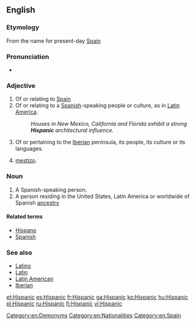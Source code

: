 ==English==

===Etymology===
From {{term|Hispania}} the {{etyl|la}} name for present-day [[Spain]]

===Pronunciation===
* {{rhymes|ænɪk}}

===Adjective===
{{en-adj}}

# Of or relating to [[Spain]]
# Of or relating to a [[Spanish]]-speaking people or culture, as in [[Latin America]].
#: ''Houses in New Mexico, California and Florida exhibit a strong '''Hispanic''' architectural influence.''
# {{context|historical}} Of or pertaining to the [[Iberia]]n peninsula, its people, its culture or its languages.
# {{colloquial}} [[mestizo]].

===Noun===
{{en-noun}}

# A Spanish-speaking person.
# A person residing in the United States, Latin America or worldwide of Spanish [[ancestry]]


====Related terms====
* [[Hispano]]
* [[Spanish]]

===See also===
* [[Latino]]
* [[Latin]]
* [[Latin American]]
* [[Iberian]]

[[Category:en:Demonyms]]
[[Category:en:Nationalities]]
[[Category:en:Spain]]

[[et:Hispanic]]
[[es:Hispanic]]
[[fr:Hispanic]]
[[ga:Hispanic]]
[[ko:Hispanic]]
[[hu:Hispanic]]
[[pl:Hispanic]]
[[ru:Hispanic]]
[[fi:Hispanic]]
[[vi:Hispanic]]